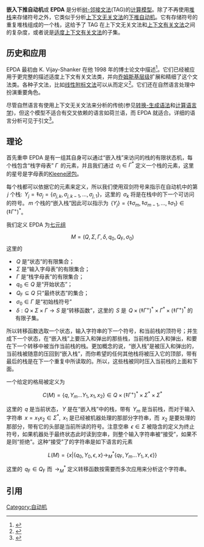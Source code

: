 '''嵌入下推自动机'''或 '''EPDA''' 是分析[[树-邻接文法|树-邻接文法]](TAG)的[[计算模型|计算模型]]。除了不再使用[[堆栈|堆栈]]来存储符号之外，它类似于分析[[上下文无关文法|上下文无关文法]]的[[下推自动机|下推自动机]]。它有存储符号的重复堆栈组成的一个栈，这给予了 TAG 在上下文无关文法和[[上下文有关文法|上下文有关文法]]之间的复杂度，或者说是[[适度上下文有关文法|适度上下文有关文法]]的子集。

==历史和应用==

EPDA 最初由 K. Vijay-Shanker 在他 1998 年的博士论文中描述<ref>{{cite journal en|last=Vijay-Shanker |first=K. |authorlink= |coauthors= |title=A Study of Tree-Adjoining Grammars |journal=Ph.D. Thesis |publisher=[[University_of_Pennsylvania|University of Pennsylvania]] |volume= |issue= |pages= |id= |url= |accessdate= |quote= |date=January 1988}}</ref>。它们已经被应用于更完整的描述适度上下文有关文法类，并向[[乔姆斯基层级|乔姆斯基层级]]扩展和精细了这个文法类。各种子文法，比如[[线性附标文法|线性附标文法]]可以从而定义<ref>{{cite journal en |last=Weir |first=David J. |authorlink= |coauthors= |year=1994 |month= |title=Linear Iterated Pushdowns |journal=Computational Intelligence |volume=10 |issue= |pages=431--439 |id= |url=http://www.informatics.sussex.ac.uk/users/davidw/papers/ci94.ps |accessdate=2007-11-21 |quote= |author= |archive-url=https://web.archive.org/web/20070216233834/http://www.informatics.sussex.ac.uk/users/davidw/papers/ci94.ps |archive-date=2007-02-16 |dead-url=yes }}</ref>。它们还在自然语言处理中扮演重要角色。

尽管自然语言有使用上下文无关文法来分析的传统(参见[[转换-生成语法|转换-生成语法]]和[[计算语言学|计算语言学]])，但这个模型不适合有交叉依赖的语言如荷兰语，而 EPDA 就适合。详细的语言分析可见于引文<ref>{{cite journal en |last=Joshi |first=Aravind K. |authorlink= |coauthors=Yves Schabes |year=1997 |month= |title=Tree-Adjoining Grammars |journal=Handbook of Formal Languages |publisher=Springer |volume=3 |issue= |pages=69--124 |id= |url=http://www.cis.upenn.edu/~cse477/ltag-paper.pdf |accessdate=2007-11-21 |quote= |deadurl=yes |archiveurl=https://web.archive.org/web/20070205023657/http://www.cis.upenn.edu/~cse477/ltag-paper.pdf |archivedate=2007-02-05 }}</ref>。

==理论==

首先重申 EPDA 是有一组其自身可以通过“嵌入栈”来访问的栈的有限状态机，每个栈包含“栈字母表” <math>\Gamma \,</math> 的元素，并且我们通过 <math>\,\sigma_i \in \Gamma^*</math> 定义一个栈的元素，这里的星号是字母表的[[Kleene闭包|Kleene闭包]]。

每个栈都可以依据它的元素来定义，所以我们使用双剑符号来指示在自动机中的第 <math>\,j</math> 个栈: <math>\,\Upsilon_j = \ddagger\sigma_j = \{\sigma_{j,k}, \sigma_{j,k-1}, \ldots, \sigma_{j,1} \}</math>，这里的 <math>\,\sigma_k</math> 将是在栈中的下一个可访问的符号。<math>\,m</math> 个栈的“嵌入栈”因此可以指示为 <math>\,\{\Upsilon_j \} = \{\ddagger\sigma_m,\ddagger\sigma_{m-1}, \ldots, \ddagger\sigma_1 \} \in (\ddagger\Gamma^+)^*</math>。

我们定义 EPDA 为[[多元组|七元组]]

:<math>\,M = (Q, \Sigma, \Gamma, \delta, q_0, Q_\textrm{F}, \sigma_0)</math> 这里的

* <math>\,Q</math> 是“状态”的有限集合；
* <math>\,\Sigma</math> 是“输入字母表”的有限集合；
* <math>\,\Gamma</math> 是“栈字母表”的有限集合；
* <math>\,q_0 \in Q</math> 是“开始状态”；
* <math>\,Q_\textrm{F} \subseteq Q</math> 只“最终状态”的集合；
* <math>\,\sigma_0 \in \Gamma</math> 是“初始栈符号”
* <math>\,\delta : Q \times \Sigma \times \Gamma \rightarrow S</math> 是“转移函数”，这里的 <math>\,S</math> 是 <math>\,Q\times (\ddagger\Gamma^+)^* \times \Gamma^* \times (\ddagger\Gamma^+)^*</math> 的有限子集。

所以转移函数选取一个状态，输入字符串的下一个符号，和当前栈的顶符号；并生成下一个状态，在“嵌入栈”上要压入和弹出的那些栈，当前栈的压入和弹出，和要在下一个转移中被当作当前栈的栈。更加概念的说，“嵌入栈”是被压入和弹出的，当前栈被随意的压回到“嵌入栈”，而你希望的任何其他栈将被压入它的顶部，带有最后的栈是在下一个重复中所读取的。所以，这些栈被同时压入当前栈的上面和下面。

一个给定的格局被定义为

:<math>\,C(M) = \{q,\Upsilon_m \ldots \Upsilon_1, x_1, x_2\} \in Q\times (\ddagger\Gamma^+)^* \times \Sigma^* \times \Sigma^*</math>

这里的 <math>\,q</math> 是当前状态，<math>\,\Upsilon</math> 是在“嵌入栈”中的栈，带有 <math>\,\Upsilon_m</math> 是当前栈，而对于输入字符串 <math>\,x=x_1 x_2 \in \Sigma^*</math>, <math>\,x_1</math> 是已经被机器处理的那部分字符串，而 <math>\,x_2</math> 是要处理的那部分，带有它的头部是当前所读的符号。注意空串 <math>\,\epsilon \in \Sigma</math> 被隐含的定义为终止符号，如果机器处于最终状态此时读到空串，则整个输入字符串被“接受”，如果不是则“拒绝”。这种“接受”了的字符串是如下语言的元素

:<math>\,L(M) = \left\{ x | \{q_0,\Upsilon_0,\epsilon,x\} \rightarrow_M^* \{q_\textrm{F},\Upsilon_m \ldots \Upsilon_1, x, \epsilon\} \right\}</math>

这里的 <math>\,q_\textrm{F} \in Q_\textrm{F}</math> 而 <math>\,\rightarrow_M^*</math> 定义转移函数按需要而多次应用来分析这个字符串。

==引用==
{{reflist}}

{{形式语言与形式文法}}

[[Category:自动机|Category:自动机]]